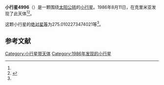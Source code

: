 {{Infobox planet
| bgcolour = #FFFFC0
| name = 4996 Veisberg
| symbol = 
| image = 
| caption = 
| discovery = yes
| discovery_ref = 
| discoverer = {{link-en|柳德米拉·卡拉季奇|Lyudmila Karachkina}}
| discovery_site = [[克里米亚|克里米亚]] 
| discovered = 1986年8月11日
| designations = yes
| mp_name = 
| named_after = 
| alt_names = 1986 PX5/ 1978 TJ4 / 1978 VJ12
| mp_category = [[主带小行星|主带小行星]]
| orbit_ref = <ref name="a">[http://ssd.jpl.nasa.gov/sbdb.cgi?sstr=4996 4996 Veisberg] {{Wayback|url=http://ssd.jpl.nasa.gov/sbdb.cgi?sstr=4996 |date=20210806142307 }}，小行星數據庫瀏覽器（JPL Small-Body Database Browser）－[[美国国家航空航天局|美国国家航空航天局]]喷气推进实验室</ref>
| epoch = 2456400.5 (2013年4月18日更新)
| aphelion = {{convert|3.161554748090521|AU|km|3|abbr=on|lk=out}}
| perihelion = {{convert|1.929942293886388|AU|km|3|abbr=on}}
| semimajor = {{convert|2.545748520988455|AU|km|3|abbr=on}}
| eccentricity = 0.241895938
| period = 1483.616576 [[日|日]]<br />4.06[[儒略年|儒略年]]
| avg_speed = 
| inclination = 5.096109265187356
| asc_node = 112.4856183843593
| mean_anomaly = 
| arg_peri = 275.0102273474021
| satellites = 
| physical_characteristics = yes
| dimensions = 
| mass = 
| density = 
| surface_grav = 
| escape_velocity = 
| sidereal_day = 
| axial_tilt = 
| pole_ecliptic_lat = 
| pole_ecliptic_lon = 
| albedo = 
| temperatures= 
| temp_name1 = 
| mean_temp_1 = 
| max_temp_1 = 
| temp_name2 = 
| max_temp_2 = 
| spectral_type = 
| abs_magnitude = 275.0102273474021
}}

'''小行星4996'''（{{lang-en|4996 Veisberg}}）是一颗围绕[[太阳|太阳]][[公转|公转]]的[[小行星|小行星]]。1986年8月11日，{{link-en|柳德米拉·卡拉季奇|Lyudmila Karachkina}}在克里米亚发现了此天体<ref name="a" /><ref>{{cite news|title=小行星列表|url=http://cfa-www.harvard.edu/iau/lists/NumberedMPs.txt|accessdate=2013-07-08|newspaper=哈佛大学|archive-date=2008-05-17|archive-url=https://web.archive.org/web/20080517010638/http://cfa-www.harvard.edu/iau/lists/NumberedMPs.txt|dead-url=no}}</ref>。

这颗小行星的[[绝对星等|绝对星等]]为275.0102273474021等<ref name="a" />。

==参考文献==
{{reflist}}
{{Minor Planet Number|[[小行星4995|小行星4995]]|[[小行星4997|小行星4997]]}}

{{小天体}}

[[Category:小行星带天体|Category:小行星带天体]]
[[Category:1986年发现的小行星|Category:1986年发现的小行星]]

{{asteroid-stub}}